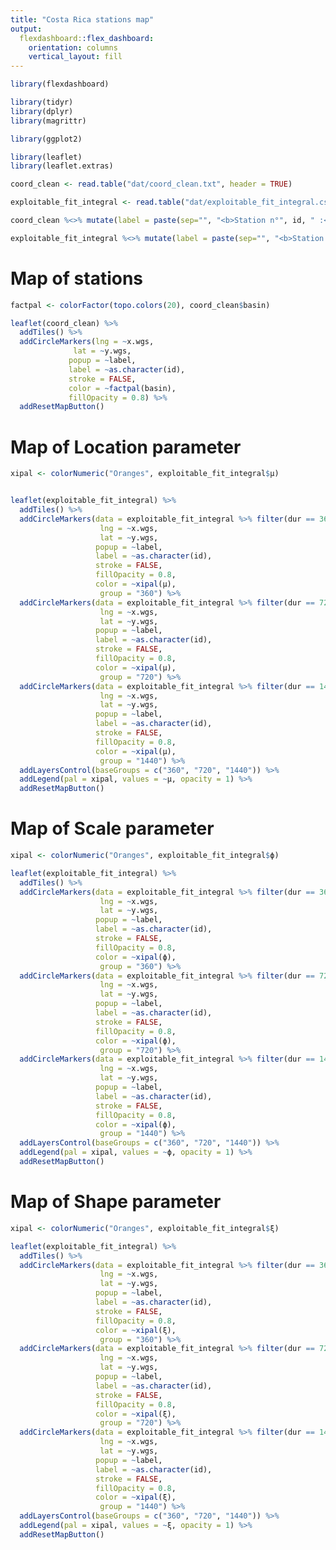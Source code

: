 ```yaml
---
title: "Costa Rica stations map"
output: 
  flexdashboard::flex_dashboard:
    orientation: columns
    vertical_layout: fill
---
```


```r
library(flexdashboard)

library(tidyr)
library(dplyr)
library(magrittr)

library(ggplot2)

library(leaflet)
library(leaflet.extras)
```

```r
coord_clean <- read.table("dat/coord_clean.txt", header = TRUE)

exploitable_fit_integral <- read.table("dat/exploitable_fit_integral.csv", header = TRUE, sep = ",")
```

```r
coord_clean %<>% mutate(label = paste(sep="", "<b>Station n°", id, " :</b><br><ul><li>lat = ", y.wgs, "<li>lon = ", x.wgs, "</ul>"))

exploitable_fit_integral %<>% mutate(label = paste(sep="", "<b>Station n°", id, "</b><br><ul><li>lat = ", y.wgs, "<li> lon = ", x.wgs,"</ul>Parameters (duration ", dur, " minutes) :<ul>", "<li>μ = ", μ,"<li>ϕ = ", ϕ, "<li>ξ = ", ξ, "</ul>"))
```

# Map of stations

```r
factpal <- colorFactor(topo.colors(20), coord_clean$basin)

leaflet(coord_clean) %>%
  addTiles() %>%
  addCircleMarkers(lng = ~x.wgs,
              lat = ~y.wgs,
             popup = ~label,
             label = ~as.character(id),
             stroke = FALSE,
             color = ~factpal(basin),
             fillOpacity = 0.8) %>%
  addResetMapButton()
```




# Map of Location parameter


```r
xipal <- colorNumeric("Oranges", exploitable_fit_integral$μ)


leaflet(exploitable_fit_integral) %>%
  addTiles() %>%
  addCircleMarkers(data = exploitable_fit_integral %>% filter(dur == 360),
                    lng = ~x.wgs,
                    lat = ~y.wgs,
                   popup = ~label,
                   label = ~as.character(id),
                   stroke = FALSE,
                   fillOpacity = 0.8,
                   color = ~xipal(μ),
                    group = "360") %>%
  addCircleMarkers(data = exploitable_fit_integral %>% filter(dur == 720),
                    lng = ~x.wgs,
                    lat = ~y.wgs,
                   popup = ~label,
                   label = ~as.character(id),
                   stroke = FALSE,
                   fillOpacity = 0.8,
                   color = ~xipal(μ),
                    group = "720") %>%
  addCircleMarkers(data = exploitable_fit_integral %>% filter(dur == 1440),
                    lng = ~x.wgs,
                    lat = ~y.wgs,
                   popup = ~label,
                   label = ~as.character(id),
                   stroke = FALSE,
                   fillOpacity = 0.8,
                   color = ~xipal(μ),
                    group = "1440") %>%
  addLayersControl(baseGroups = c("360", "720", "1440")) %>%
  addLegend(pal = xipal, values = ~μ, opacity = 1) %>%
  addResetMapButton()
```

# Map of Scale parameter

```r
xipal <- colorNumeric("Oranges", exploitable_fit_integral$ϕ)

leaflet(exploitable_fit_integral) %>%
  addTiles() %>%
  addCircleMarkers(data = exploitable_fit_integral %>% filter(dur == 360),
                    lng = ~x.wgs,
                    lat = ~y.wgs,
                   popup = ~label,
                   label = ~as.character(id),
                   stroke = FALSE,
                   fillOpacity = 0.8,
                   color = ~xipal(ϕ),
                    group = "360") %>%
  addCircleMarkers(data = exploitable_fit_integral %>% filter(dur == 720),
                    lng = ~x.wgs,
                    lat = ~y.wgs,
                   popup = ~label,
                   label = ~as.character(id),
                   stroke = FALSE,
                   fillOpacity = 0.8,
                   color = ~xipal(ϕ),
                    group = "720") %>%
  addCircleMarkers(data = exploitable_fit_integral %>% filter(dur == 1440),
                    lng = ~x.wgs,
                    lat = ~y.wgs,
                   popup = ~label,
                   label = ~as.character(id),
                   stroke = FALSE,
                   fillOpacity = 0.8,
                   color = ~xipal(ϕ),
                    group = "1440") %>%
  addLayersControl(baseGroups = c("360", "720", "1440")) %>%
  addLegend(pal = xipal, values = ~ϕ, opacity = 1) %>%
  addResetMapButton()
```


# Map of Shape parameter

```r
xipal <- colorNumeric("Oranges", exploitable_fit_integral$ξ)

leaflet(exploitable_fit_integral) %>%
  addTiles() %>%
  addCircleMarkers(data = exploitable_fit_integral %>% filter(dur == 360),
                    lng = ~x.wgs,
                    lat = ~y.wgs,
                   popup = ~label,
                   label = ~as.character(id),
                   stroke = FALSE,
                   fillOpacity = 0.8,
                   color = ~xipal(ξ),
                    group = "360") %>%
  addCircleMarkers(data = exploitable_fit_integral %>% filter(dur == 720),
                    lng = ~x.wgs,
                    lat = ~y.wgs,
                   popup = ~label,
                   label = ~as.character(id),
                   stroke = FALSE,
                   fillOpacity = 0.8,
                   color = ~xipal(ξ),
                    group = "720") %>%
  addCircleMarkers(data = exploitable_fit_integral %>% filter(dur == 1440),
                    lng = ~x.wgs,
                    lat = ~y.wgs,
                   popup = ~label,
                   label = ~as.character(id),
                   stroke = FALSE,
                   fillOpacity = 0.8,
                   color = ~xipal(ξ),
                    group = "1440") %>%
  addLayersControl(baseGroups = c("360", "720", "1440")) %>%
  addLegend(pal = xipal, values = ~ξ, opacity = 1) %>%
  addResetMapButton()
```


